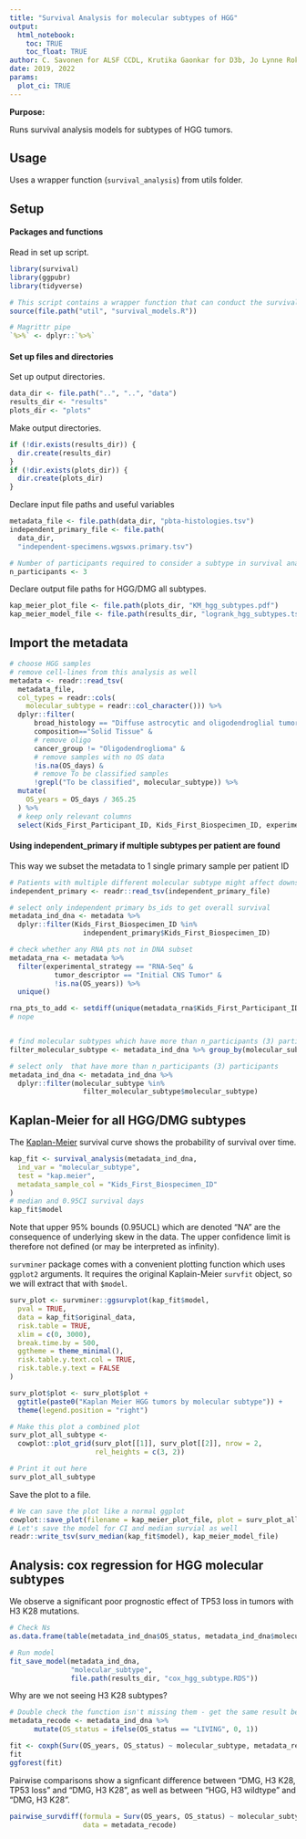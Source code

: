 ```yaml
---
title: "Survival Analysis for molecular subtypes of HGG"
output: 
  html_notebook:
    toc: TRUE
    toc_float: TRUE
author: C. Savonen for ALSF CCDL, Krutika Gaonkar for D3b, Jo Lynne Rokita for D3b
date: 2019, 2022
params:
  plot_ci: TRUE
---
```


**Purpose:** 

Runs survival analysis models for subtypes of HGG tumors. 

## Usage 

Uses a wrapper function (`survival_analysis`) from utils folder. 

## Setup

#### Packages and functions

Read in set up script.

```r
library(survival)
library(ggpubr)
library(tidyverse)

# This script contains a wrapper function that can conduct the survival analyses
source(file.path("util", "survival_models.R"))

# Magrittr pipe
`%>%` <- dplyr::`%>%`
```

#### Set up files and directories

Set up output directories. 

```r
data_dir <- file.path("..", "..", "data")
results_dir <- "results"
plots_dir <- "plots"
```

Make output directories.

```r
if (!dir.exists(results_dir)) {
  dir.create(results_dir)
}
if (!dir.exists(plots_dir)) {
  dir.create(plots_dir)
}
```

Declare input file paths and useful variables

```r
metadata_file <- file.path(data_dir, "pbta-histologies.tsv")
independent_primary_file <- file.path(
  data_dir,
  "independent-specimens.wgswxs.primary.tsv")

# Number of participants required to consider a subtype in survival analysis
n_participants <- 3
```

Declare output file paths for HGG/DMG all subtypes. 

```r
kap_meier_plot_file <- file.path(plots_dir, "KM_hgg_subtypes.pdf")
kap_meier_model_file <- file.path(results_dir, "logrank_hgg_subtypes.tsv")
```

## Import the metadata

```r
# choose HGG samples
# remove cell-lines from this analysis as well
metadata <- readr::read_tsv(
  metadata_file,
  col_types = readr::cols(
    molecular_subtype = readr::col_character())) %>%
  dplyr::filter(
      broad_histology == "Diffuse astrocytic and oligodendroglial tumor" &
      composition=="Solid Tissue" &
      # remove oligo
      cancer_group != "Oligodendroglioma" &
      # remove samples with no OS data
      !is.na(OS_days) &
      # remove To be classified samples
      !grepl("To be classified", molecular_subtype)) %>%
  mutate(
    OS_years = OS_days / 365.25
  ) %>%
  # keep only relevant columns
  select(Kids_First_Participant_ID, Kids_First_Biospecimen_ID, experimental_strategy, tumor_descriptor, molecular_subtype, OS_days, OS_years, OS_status)
```

#### Using independent_primary if multiple subtypes per patient are found 
This way we subset the metadata to 1 single primary sample per patient ID

```r

# Patients with multiple different molecular subtype might affect downstream analysis for survival so using independent_primary sample set which has 1-1 sample-patient matches
independent_primary <- readr::read_tsv(independent_primary_file)

# select only independent primary bs_ids to get overall survival
metadata_ind_dna <- metadata %>%
  dplyr::filter(Kids_First_Biospecimen_ID %in%
                  independent_primary$Kids_First_Biospecimen_ID) 

# check whether any RNA pts not in DNA subset
metadata_rna <- metadata %>%
  filter(experimental_strategy == "RNA-Seq" & 
           tumor_descriptor == "Initial CNS Tumor" & 
           !is.na(OS_years)) %>%
  unique()

rna_pts_to_add <- setdiff(unique(metadata_rna$Kids_First_Participant_ID), metadata_ind_dna$Kids_First_Participant_ID)
# nope


# find molecular subtypes which have more than n_participants (3) participants
filter_molecular_subtype <- metadata_ind_dna %>% group_by(molecular_subtype) %>% dplyr::tally() %>% dplyr::filter(n>n_participants)

# select only  that have more than n_participants (3) participants
metadata_ind_dna <- metadata_ind_dna %>%
  dplyr::filter(molecular_subtype %in%
                  filter_molecular_subtype$molecular_subtype)
```
## Kaplan-Meier for all HGG/DMG subtypes

The [Kaplan-Meier](https://www.ncbi.nlm.nih.gov/pmc/articles/PMC3059453/) 
survival curve shows the probability of survival over time.

```r
kap_fit <- survival_analysis(metadata_ind_dna,
  ind_var = "molecular_subtype",
  test = "kap.meier",
  metadata_sample_col = "Kids_First_Biospecimen_ID"
)
# median and 0.95CI survival days
kap_fit$model
```
Note that upper 95% bounds (0.95UCL) which are denoted "NA" are the consequence of underlying skew in the data. The upper confidence limit is therefore not defined (or may be interpreted as infinity).

`survminer` package comes with a convenient plotting function which uses `ggplot2`
arguments. 
It requires the original Kaplain-Meier `survfit` object, so we will extract that with `$model`.

```r
surv_plot <- survminer::ggsurvplot(kap_fit$model,
  pval = TRUE,
  data = kap_fit$original_data,
  risk.table = TRUE,
  xlim = c(0, 3000),
  break.time.by = 500,
  ggtheme = theme_minimal(),
  risk.table.y.text.col = TRUE,
  risk.table.y.text = FALSE
)

surv_plot$plot <- surv_plot$plot +
  ggtitle(paste0("Kaplan Meier HGG tumors by molecular subtype")) +
  theme(legend.position = "right")

# Make this plot a combined plot
surv_plot_all_subtype <-
  cowplot::plot_grid(surv_plot[[1]], surv_plot[[2]], nrow = 2,
                     rel_heights = c(3, 2))

# Print it out here
surv_plot_all_subtype
```

Save the plot to a file. 

```r
# We can save the plot like a normal ggplot
cowplot::save_plot(filename = kap_meier_plot_file, plot = surv_plot_all_subtype, base_height = 4,  base_width = 8)
# Let's save the model for CI and median survial as well
readr::write_tsv(surv_median(kap_fit$model), kap_meier_model_file)
```

## Analysis: cox regression for HGG molecular subtypes
We observe a significant poor prognostic effect of TP53 loss in tumors with H3 K28 mutations.

```r
# Check Ns
as.data.frame(table(metadata_ind_dna$OS_status, metadata_ind_dna$molecular_subtype))

# Run model
fit_save_model(metadata_ind_dna, 
               "molecular_subtype",
               file.path(results_dir, "cox_hgg_subtype.RDS"))
```

Why are we not seeing H3 K28 subtypes?
```r
# Double check the function isn't missing them - get the same result below
metadata_recode <- metadata_ind_dna %>%
      mutate(OS_status = ifelse(OS_status == "LIVING", 0, 1))

fit <- coxph(Surv(OS_years, OS_status) ~ molecular_subtype, metadata_recode)
fit 
ggforest(fit)

```


Pairwise comparisons show a signficant difference between "DMG, H3 K28, TP53 loss" and "DMG, H3 K28", as well as between "HGG, H3 wildtype" and "DMG, H3 K28".
```r
pairwise_survdiff(formula = Surv(OS_years, OS_status) ~ molecular_subtype, 
                  data = metadata_recode)

```





